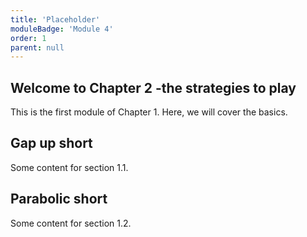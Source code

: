 ```yaml
---
title: 'Placeholder'
moduleBadge: 'Module 4'
order: 1
parent: null
---
```


## Welcome to Chapter 2 -the strategies to play

This is the first module of Chapter 1. Here, we will cover the basics.

## Gap up short

Some content for section 1.1.

## Parabolic short

Some content for section 1.2.
